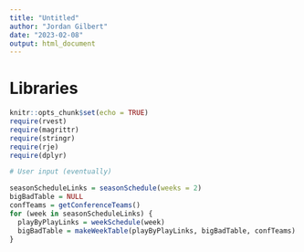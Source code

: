 ```yaml
---
title: "Untitled"
author: "Jordan Gilbert"
date: "2023-02-08"
output: html_document
---
```


# Libraries
```r
knitr::opts_chunk$set(echo = TRUE)
require(rvest)
require(magrittr)
require(stringr)
require(rje)
require(dplyr)
```


```r
# User input (eventually)

seasonScheduleLinks = seasonSchedule(weeks = 2)
bigBadTable = NULL
confTeams = getConferenceTeams()
for (week in seasonScheduleLinks) {
  playByPlayLinks = weekSchedule(week)
  bigBadTable = makeWeekTable(playByPlayLinks, bigBadTable, confTeams)
}
```

